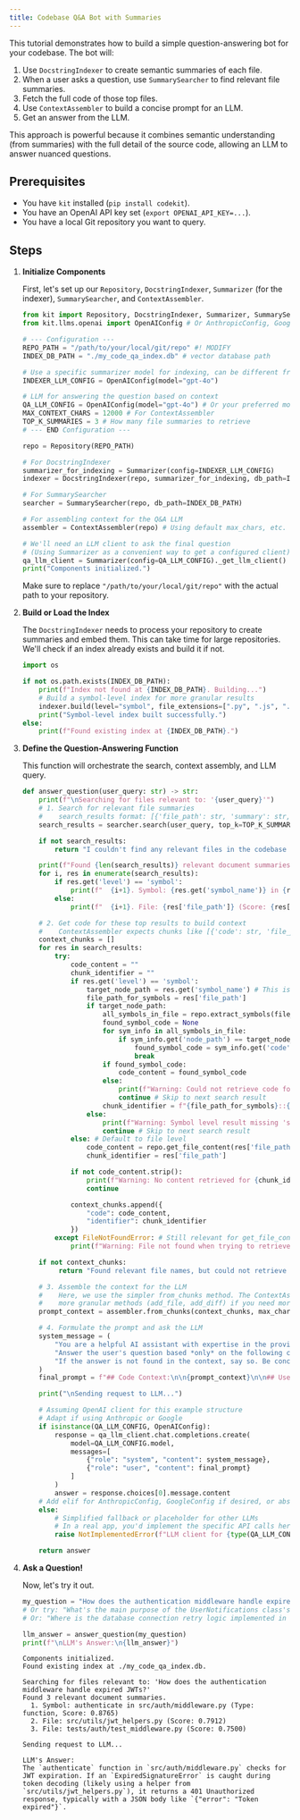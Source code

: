 ```yaml
---
title: Codebase Q&A Bot with Summaries
---
```



This tutorial demonstrates how to build a simple question-answering bot for your codebase. The bot will:

1.  Use `DocstringIndexer` to create semantic summaries of each file.
2.  When a user asks a question, use `SummarySearcher` to find relevant file summaries.
3.  Fetch the full code of those top files.
4.  Use `ContextAssembler` to build a concise prompt for an LLM.
5.  Get an answer from the LLM.

This approach is powerful because it combines semantic understanding (from summaries) with the full detail of the source code, allowing an LLM to answer nuanced questions.

## Prerequisites

*   You have `kit` installed (`pip install codekit`).
*   You have an OpenAI API key set (`export OPENAI_API_KEY=...`).
*   You have a local Git repository you want to query.

## Steps

<Steps>

1.  **Initialize Components**

    First, let's set up our `Repository`, `DocstringIndexer`, `Summarizer` (for the indexer), `SummarySearcher`, and `ContextAssembler`.

    ```python
    from kit import Repository, DocstringIndexer, Summarizer, SummarySearcher, ContextAssembler
    from kit.llms.openai import OpenAIConfig # Or AnthropicConfig, GoogleConfig

    # --- Configuration ---
    REPO_PATH = "/path/to/your/local/git/repo" #! MODIFY
    INDEX_DB_PATH = "./my_code_qa_index.db" # vector database path

    # Use a specific summarizer model for indexing, can be different from Q&A LLM
    INDEXER_LLM_CONFIG = OpenAIConfig(model="gpt-4o")

    # LLM for answering the question based on context
    QA_LLM_CONFIG = OpenAIConfig(model="gpt-4o") # Or your preferred model
    MAX_CONTEXT_CHARS = 12000 # For ContextAssembler
    TOP_K_SUMMARIES = 3 # How many file summaries to retrieve
    # --- END Configuration ---

    repo = Repository(REPO_PATH)

    # For DocstringIndexer
    summarizer_for_indexing = Summarizer(config=INDEXER_LLM_CONFIG)
    indexer = DocstringIndexer(repo, summarizer_for_indexing, db_path=INDEX_DB_PATH)

    # For SummarySearcher
    searcher = SummarySearcher(repo, db_path=INDEX_DB_PATH)

    # For assembling context for the Q&A LLM
    assembler = ContextAssembler(repo) # Using default max_chars, etc.

    # We'll need an LLM client to ask the final question
    # (Using Summarizer as a convenient way to get a configured client)
    qa_llm_client = Summarizer(config=QA_LLM_CONFIG)._get_llm_client()
    print("Components initialized.")
    ```

    Make sure to replace `"/path/to/your/local/git/repo"` with the actual path to your repository.

2.  **Build or Load the Index**

    The `DocstringIndexer` needs to process your repository to create summaries and embed them. This can take time for large repositories. We'll check if an index already exists and build it if not.

    ```python
    import os

    if not os.path.exists(INDEX_DB_PATH):
        print(f"Index not found at {INDEX_DB_PATH}. Building...")
        # Build a symbol-level index for more granular results
        indexer.build(level="symbol", file_extensions=[".py", ".js", ".md"], force=True)
        print("Symbol-level index built successfully.")
    else:
        print(f"Found existing index at {INDEX_DB_PATH}.")
    ```

3.  **Define the Question-Answering Function**

    This function will orchestrate the search, context assembly, and LLM query.

    ```python
    def answer_question(user_query: str) -> str:
        print(f"\nSearching for files relevant to: '{user_query}'")
        # 1. Search for relevant file summaries
        #    search_results format: [{'file_path': str, 'summary': str, 'score': float}, ...]
        search_results = searcher.search(user_query, top_k=TOP_K_SUMMARIES)

        if not search_results:
            return "I couldn't find any relevant files in the codebase to answer your question."

        print(f"Found {len(search_results)} relevant document summaries.")
        for i, res in enumerate(search_results):
            if res.get('level') == 'symbol':
                print(f"  {i+1}. Symbol: {res.get('symbol_name')} in {res['file_path']} (Type: {res.get('symbol_type')}, Score: {res['score']:.4f})")
            else:
                print(f"  {i+1}. File: {res['file_path']} (Score: {res['score']:.4f})")

        # 2. Get code for these top results to build context
        #    ContextAssembler expects chunks like [{'code': str, 'file_path': str}, ...]
        context_chunks = []
        for res in search_results:
            try:
                code_content = ""
                chunk_identifier = ""
                if res.get('level') == 'symbol':
                    target_node_path = res.get('symbol_name') # This is the node_path from index metadata
                    file_path_for_symbols = res['file_path']
                    if target_node_path:
                        all_symbols_in_file = repo.extract_symbols(file_path_for_symbols)
                        found_symbol_code = None
                        for sym_info in all_symbols_in_file:
                            if sym_info.get('node_path') == target_node_path:
                                found_symbol_code = sym_info.get('code')
                                break
                        if found_symbol_code:
                            code_content = found_symbol_code
                        else:
                            print(f"Warning: Could not retrieve code for symbol via node_path '{target_node_path}' in {file_path_for_symbols}")
                            continue # Skip to next search result
                        chunk_identifier = f"{file_path_for_symbols}::{target_node_path}"
                    else:
                        print(f"Warning: Symbol level result missing 'symbol_name' (node_path): {res}")
                        continue # Skip to next search result
                else: # Default to file level
                    code_content = repo.get_file_content(res['file_path'])
                    chunk_identifier = res['file_path']

                if not code_content.strip():
                    print(f"Warning: No content retrieved for {chunk_identifier}, skipping.")
                    continue

                context_chunks.append({
                    "code": code_content,
                    "identifier": chunk_identifier
                })
            except FileNotFoundError: # Still relevant for get_file_content or if extract_symbols fails to find file
                print(f"Warning: File not found when trying to retrieve content for {res['file_path']}")

        if not context_chunks:
             return "Found relevant file names, but could not retrieve their content."

        # 3. Assemble the context for the LLM
        #    Here, we use the simpler from_chunks method. The ContextAssembler class has
        #    more granular methods (add_file, add_diff) if you need more control.
        prompt_context = assembler.from_chunks(context_chunks, max_chars=MAX_CONTEXT_CHARS)

        # 4. Formulate the prompt and ask the LLM
        system_message = (
            "You are a helpful AI assistant with expertise in the provided codebase. "
            "Answer the user's question based *only* on the following code context. "
            "If the answer is not found in the context, say so. Be concise."
        )
        final_prompt = f"## Code Context:\n\n{prompt_context}\n\n## User Question:\n\n{user_query}\n\n## Answer:"

        print("\nSending request to LLM...")

        # Assuming OpenAI client for this example structure
        # Adapt if using Anthropic or Google
        if isinstance(QA_LLM_CONFIG, OpenAIConfig):
            response = qa_llm_client.chat.completions.create(
                model=QA_LLM_CONFIG.model,
                messages=[
                    {"role": "system", "content": system_message},
                    {"role": "user", "content": final_prompt}
                ]
            )
            answer = response.choices[0].message.content
        # Add elif for AnthropicConfig, GoogleConfig if desired, or abstract further
        else:
            # Simplified fallback or placeholder for other LLMs
            # In a real app, you'd implement the specific API calls here
            raise NotImplementedError(f"LLM client for {type(QA_LLM_CONFIG)} not fully implemented in this example.")

        return answer
    ```

4.  **Ask a Question!**

    Now, let's try it out.

    ```python
    my_question = "How does the authentication middleware handle expired JWTs?"
    # Or try: "What's the main purpose of the UserNotifications class's send_email method?"
    # Or: "Where is the database connection retry logic implemented in the db_utils module?"

    llm_answer = answer_question(my_question)
    print(f"\nLLM's Answer:\n{llm_answer}")
    ```

    ```text title="Example Output (will vary based on your repo & LLM)"
    Components initialized.
    Found existing index at ./my_code_qa_index.db.

    Searching for files relevant to: 'How does the authentication middleware handle expired JWTs?'
    Found 3 relevant document summaries.
      1. Symbol: authenticate in src/auth/middleware.py (Type: function, Score: 0.8765)
      2. File: src/utils/jwt_helpers.py (Score: 0.7912)
      3. File: tests/auth/test_middleware.py (Score: 0.7500)

    Sending request to LLM...

    LLM's Answer:
    The `authenticate` function in `src/auth/middleware.py` checks for JWT expiration. If an `ExpiredSignatureError` is caught during token decoding (likely using a helper from `src/utils/jwt_helpers.py`), it returns a 401 Unauthorized response, typically with a JSON body like `{"error": "Token expired"}`.
    ```

</Steps>
